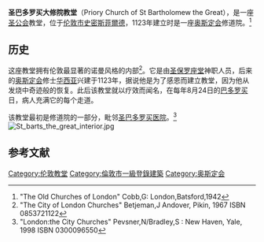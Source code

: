 {{noteTA
|1=zh-hk:士美非;zh-hans:史密斯菲尔德;zh-hant:史密斯菲爾德;
}}
{{Infobox church
| name             = 圣巴多罗买大修院教堂
| fullname         = Priory Church of<br>St Bartholomew the Great
| color            =
| image            = St barts the great exterior.jpg
| imagesize        =
| caption          = 士美非西大門與入口
| landscape        =
| denomination     = [[英國國教會|英國國教會]]
| tradition        = [[高派教會|高派教會]]
| province         = [[坎特伯雷教省|坎特伯雷教省]]
| diocese          = [[聖公會倫敦教區|倫敦]]
| parish           = St Bartholomew the Great
| division         = [[File:Coat_of_Arms_of_The_City_of_London.svg|25px]][[倫敦市|倫敦市]]
| subdivision      =
| founded_date     = [[1123|1123]]
| founder          = [[华西亚|华西亚]]
| architect        =
| style            = {{tsl|en|Norman architecture|诺曼式建筑|諾曼式}}
| constructed_date =
| dedicated_date   =
| closed_date      =
| demolished_date  =
| bishop           = {{tsl|en|Richard Chartres|理查德·夏特尔}}
| priest           =
| archdeacon       =
| dean             =
| provost          =
| rector           = {{tsl|en|Martin Dudley|马丁·达德利}}
| canon            =
| prebendary       =
| curate           =
| chaplain         =
| vicar            =
| deacon           =
| abbot            =
| minister         =
| seniorpastor     =
| pastor           =
| address          = [[伦敦市|伦敦市]]
| country          = [[英国|英国]]
| phone            =
| website          = [http://www.greatstbarts.com/ greatstbarts.com]
}}

'''圣巴多罗买大修院教堂'''（Priory Church of St Bartholomew the Great），是一座[[圣公会|圣公会]]教堂，位于[[伦敦市|伦敦市]][[史密斯菲爾德_(倫敦)|史密斯菲爾德]]，1123年建立时是一座[[奥斯定会|奥斯定会]]修道院。<ref>"The Old Churches of London" Cobb,G: London,Batsford,1942</ref>

==历史==
这座教堂拥有伦敦最显著的诺曼风格的内部<ref>"The City of London Churches" Betjeman,J Andover, Pikin, 1967 ISBN 0853721122</ref>。它是由[[圣保罗座堂|圣保罗座堂]]神职人员，后来的[[奥斯定会|奥斯定会]]修士[[华西亚|华西亚]]兴建于1123年，据说他是为了感恩而建立教堂，因为他从发烧中奇迹般的恢复。此后该教堂就以疗效而闻名，在每年8月24日的[[巴多罗买|巴多罗买]]日，病人充满它的每个走道。

该教堂最初是修道院的一部分，毗邻[[圣巴多罗买医院|圣巴多罗买医院]]。<ref>"London:the City Churches" Pevsner,N/Bradley,S : New Haven, Yale, 1998 ISBN 0300096550</ref>
[[Image:St_barts_the_great_interior.jpg|thumb]]

==参考文献==
{{Reflist|2}}

{{Commons category|St Bartholomew-the-Great}}

{{伦敦教堂}}
{{Coord|51|31|7.92|N|0|05|58.77|W|region:GB_type:landmark|display=title}}

{{DEFAULTSORT:Saint Bartholomew The Great}}
[[Category:伦敦教堂|Category:伦敦教堂]]
[[Category:倫敦市一級登錄建築|Category:倫敦市一級登錄建築]]
[[Category:奥斯定会|Category:奥斯定会]]